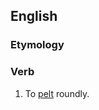==English==

===Etymology===
{{prefix|be|pelt}}

===Verb===
{{en-verb}}

# {{transitive}} To [[pelt]] roundly.